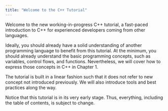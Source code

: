 ```yaml
---
title: "Welcome to the C++ Tutorial"
---
```


Welcome to the new working-in-progress C++ tutorial,
a fast-paced introduction to C++ for experienced developers coming from other languages.

Ideally, you should already have a solid understanding of another programming language to benefit from this tutorial. At the minimum, you should already understand the basic programming concepts, such as variables, control flows, and functions.
Nevertheless, we will cover how to express those concepts in C++ in Chapter 1.

The tutorial is built in a linear fashion such that it does not refer to new concept not introduced previously.
We will also introduce tools and best practices along the way.

Notice that this tutorial is in its very early stage. Thus, everything, including the table of contents, is subject to change.
